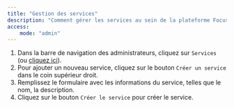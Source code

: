 ```yaml
---
title: "Gestion des services"
description: "Comment gérer les services au sein de la plateforme Focus."
access:
    mode: "admin"
---
```


1. Dans la barre de navigation des administrateurs, cliquez sur `Services` (ou [cliquez ici](/admin/services)).
2. Pour ajouter un nouveau service, cliquez sur le bouton `Créer un service` dans le coin supérieur droit.
3. Remplissez le formulaire avec les informations du service, telles que le nom, la description.
4. Cliquez sur le bouton `Créer le service` pour créer le service.
